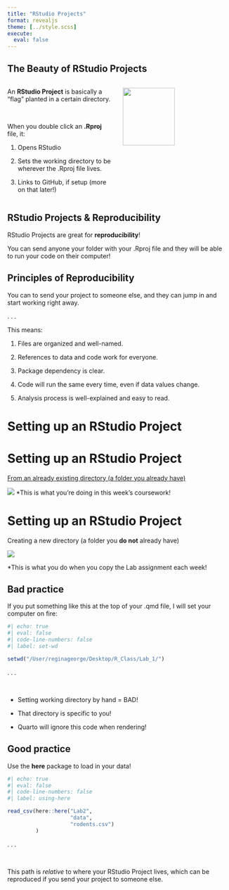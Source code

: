 ```yaml
---
title: "RStudio Projects"
format: revealjs
theme: [../style.scss]
execute:
  eval: false
---
```


## The Beauty of RStudio Projects

::: columns
::: {.column width="50%"}
An **RStudio Project** is basically a "flag" planted in a certain directory.

</br>

::: {.fragment}
::: {.small}
When you double click an **.Rproj** file, it:

1.  Opens RStudio

2.  Sets the working directory to be wherever the .Rproj file lives.

3.  Links to GitHub, if setup (more on that later!)
:::
:::
:::

::: {.column width="50%"}
![](../images/project_flag.jpg){width="70%" fig-align="center" fig-alt="A picture with two layers. The top image is a moutain peak with a red flag at the top of the peak. The bottom image is a translucent blue cube with an R in the middle (symbolizing an RStudio Project) witht the file name 'stat331.RProj' displayed under the cube."}
:::
:::

## RStudio Projects & Reproducibility

RStudio Projects are great for **reproducibility**!

You can send anyone your folder with your .Rproj file and they will be able to run your code on their computer!

## Principles of Reproducibility

You can to send your project to someone else, and they can jump in and start working right away.

. . .

This means:

1.  Files are organized and well-named.

2.  References to data and code work for everyone.

3.  Package dependency is clear.

4.  Code will run the same every time, even if data values change.

5.  Analysis process is well-explained and easy to read.

# Setting up an RStudio Project

# Setting up an RStudio Project

[From an already existing directory (a folder you already have)](https://scribehow.com/shared/Creating_a_Project_in_an_Existing_Directory__7NTs-4d2RtO1octP6rrBTQ)

![](../images/existing-directory-rproj.png){fig-align="center" fig-alt="A picture of the option you would select when making a new RStudio Project for a folder that already exists on your computer. The image has a manilla folder in the background with a translucent blue cube with an R in the center in the font. The text next to the folder says 'Existing Directory' with a description saying 'Associate a project with an existing working directory'."}
[*This is what you're doing in this week's coursework!]{.small}

# Setting up an RStudio Project

Creating a new directory (a folder you **do not** already have)

![](../images/new-directory-rproj.png){fig-align="center" fig-alt="A picture of the option you would select when making a new RStudio Project for a folder that DOES NOT already exist on your computer. The image has a translucent blue cube with an R. The text next to the cube says 'New Directory' with a description saying 'Start a project in a brand new working directory'."}

[*This is what you do when you copy the Lab assignment each week!]{.small}

## Bad practice

If you put something like this at the top of your .qmd file, I will set your computer on fire:

```r
#| echo: true
#| eval: false
#| code-line-numbers: false
#| label: set-wd

setwd("/User/reginageorge/Desktop/R_Class/Lab_1/")
```

. . .

</br>

-   Setting working directory by hand = BAD!

-   That directory is specific to you!

-   Quarto will ignore this code when rendering!

## Good practice

Use the **here** package to load in your data!

```r
#| echo: true
#| eval: false
#| code-line-numbers: false
#| label: using-here

read_csv(here::here("Lab2",
                    "data", 
                    "rodents.csv")
         )
```

. . .

</br>

This path is *relative* to where your RStudio Project lives, which
can be reproduced if you send your project to someone else. 